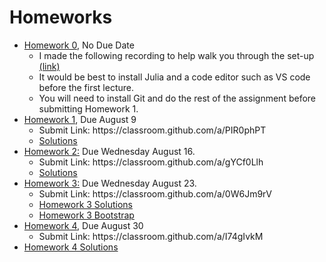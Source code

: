 # Homeworks


- [Homework 0](https://kevinghunt.github.io/ComputationCamp/homeworks/homework0.html), No Due Date
    - I made the following recording to help walk you through the set-up [(link)](https://uwmadison.zoom.us/rec/share/SbHWe_IMXFEaNy6ujwbKphJ2r3TgOvHtJqpkHT17NZDpX7cXcMdZhQtfmoC-WGNI.iN1B20YE_uH-QuFT?startTime=1690209565000)
    - It would be best to install Julia and a code editor such as VS code before the first lecture. 
    - You will need to install Git and do the rest of the assignment before submitting Homework 1.
- [Homework 1](https://kevinghunt.github.io/ComputationCamp/homeworks/homework1.html), Due August 9
    - Submit Link: https://classroom.github.com/a/PIR0phPT
    - [Solutions](https://kevinghunt.github.io/ComputationCamp/homework_solutions/Homework1_solutions.jl)
- [Homework 2:](https://kevinghunt.github.io/ComputationCamp/homeworks/homework2.html) Due Wednesday August 16. 
    - Submit Link: https://classroom.github.com/a/gYCf0Llh
    - [Solutions](https://kevinghunt.github.io/ComputationCamp/homework_solutions/Homework2_solutions.jl)
- [Homework 3:](https://kevinghunt.github.io/ComputationCamp/homeworks/homework3.html) Due Wednesday August 23. 
    - Submit Link: https://classroom.github.com/a/0W6Jm9rV
    - [Homework 3 Solutions](https://kevinghunt.github.io/ComputationCamp/homework_solutions/Homework3_solutions.jl)
    - [Homework 3 Bootstrap](https://kevinghunt.github.io/ComputationCamp/homework_solutions/Homework3_bootstrap.jl)
- [Homework 4](https://kevinghunt.github.io/ComputationCamp/homeworks/homework4.html), Due August 30
    - Submit Link: https://classroom.github.com/a/I74gIvkM
- [Homework 4 Solutions](https://kevinghunt.github.io/ComputationCamp/homework_solutions/Homework4_solutions.jl)
